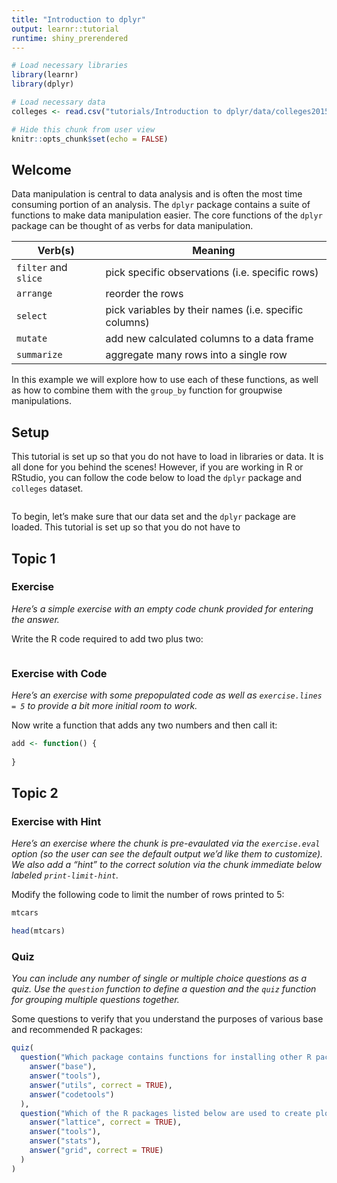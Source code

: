 ```yaml
---
title: "Introduction to dplyr"
output: learnr::tutorial
runtime: shiny_prerendered
---
```


```r
# Load necessary libraries
library(learnr)
library(dplyr)

# Load necessary data
colleges <- read.csv("tutorials/Introduction to dplyr/data/colleges2015.csv")

# Hide this chunk from user view
knitr::opts_chunk$set(echo = FALSE)

```

## Welcome

Data manipulation is central to data analysis and is often the most time consuming portion of an analysis. The `dplyr` package contains a suite of functions to make data manipulation easier. The core functions of the `dplyr` package can be thought of as verbs for data manipulation.

Verb(s)               | Meaning
--------------------- | -----------------------------------------------------
`filter` and `slice`  | pick specific observations (i.e. specific rows)
`arrange`             | reorder the rows
`select`              | pick variables by their names (i.e. specific columns)
`mutate`              | add new calculated columns to a data frame
`summarize`           | aggregate many rows into a single row 

In this example we will explore how to use each of these functions, as well as how to combine them with the `group_by` function for groupwise manipulations.

## Setup

This tutorial is set up so that you do not have to load in libraries or data.  It is all done for you behind the scenes!  However, if you are working in R or RStudio, you can follow the code below to load the `dplyr` package and `colleges` dataset.

```r

```


To begin, let's make sure that our data set and the `dplyr` package are loaded.  This tutorial is set up so that you do not have to 


## Topic 1

### Exercise 

*Here's a simple exercise with an empty code chunk provided for entering the answer.*

Write the R code required to add two plus two:

```r

```

### Exercise with Code

*Here's an exercise with some prepopulated code as well as `exercise.lines = 5` to provide a bit more initial room to work.*

Now write a function that adds any two numbers and then call it:

```r
add <- function() {
  
}
```

## Topic 2

### Exercise with Hint

*Here's an exercise where the chunk is pre-evaulated via the `exercise.eval` option (so the user can see the default output we'd like them to customize). We also add a "hint" to the correct solution via the chunk immediate below labeled `print-limit-hint`.*

Modify the following code to limit the number of rows printed to 5:

```r
mtcars
```

```r
head(mtcars)
```

### Quiz

*You can include any number of single or multiple choice questions as a quiz. Use the `question` function to define a question and the `quiz` function for grouping multiple questions together.*

Some questions to verify that you understand the purposes of various base and recommended R packages:

```r
quiz(
  question("Which package contains functions for installing other R packages?",
    answer("base"),
    answer("tools"),
    answer("utils", correct = TRUE),
    answer("codetools")
  ),
  question("Which of the R packages listed below are used to create plots?",
    answer("lattice", correct = TRUE),
    answer("tools"),
    answer("stats"),
    answer("grid", correct = TRUE)
  )
)
```

